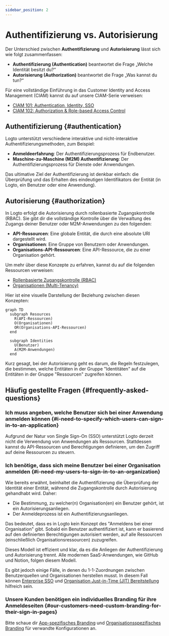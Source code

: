 ```yaml
---
sidebar_position: 2
---
```


# Authentifizierung vs. Autorisierung

Der Unterschied zwischen **Authentifizierung** und **Autorisierung** lässt sich wie folgt zusammenfassen:

- **Authentifizierung (Authentication)** beantwortet die Frage „Welche Identität besitzt du?“
- **Autorisierung (Authorization)** beantwortet die Frage „Was kannst du tun?“

Für eine vollständige Einführung in das Customer Identity and Access Management (CIAM) kannst du auf unsere CIAM-Serie verweisen:

- [CIAM 101: Authentication, Identity, SSO](https://blog.logto.io/ciam-101-intro-authn-sso/)
- [CIAM 102: Authorization & Role-based Access Control](https://blog.logto.io/ciam-102-authz-and-rbac/)

## Authentifizierung \{#authentication}

Logto unterstützt verschiedene interaktive und nicht-interaktive Authentifizierungsmethoden, zum Beispiel:

- **Anmeldeerfahrung**: Der Authentifizierungsprozess für Endbenutzer.
- **Maschine-zu-Maschine (M2M) Authentifizierung**: Der Authentifizierungsprozess für Dienste oder Anwendungen.

Das ultimative Ziel der Authentifizierung ist denkbar einfach: die Überprüfung und das Erhalten des eindeutigen Identifikators der Entität (in Logto, ein Benutzer oder eine Anwendung).

## Autorisierung \{#authorization}

In Logto erfolgt die Autorisierung durch rollenbasierte Zugangskontrolle (RBAC). Sie gibt dir die vollständige Kontrolle über die Verwaltung des Zugangs deiner Benutzer oder M2M-Anwendungen zu den folgenden:

- **API-Ressourcen**: Eine globale Entität, die durch eine absolute URI dargestellt wird.
- **Organisationen**: Eine Gruppe von Benutzern oder Anwendungen.
- **Organisations-API-Ressourcen**: Eine API-Ressource, die zu einer Organisation gehört.

Um mehr über diese Konzepte zu erfahren, kannst du auf die folgenden Ressourcen verweisen:

- [Rollenbasierte Zugangskontrolle (RBAC)](/authorization/role-based-access-control)
- [Organisationen (Multi-Tenancy)](/organizations)

Hier ist eine visuelle Darstellung der Beziehung zwischen diesen Konzepten:

```mermaid
graph TD
  subgraph Resources
    R(API-Ressourcen)
    O(Organisationen)
    OR(Organisations-API-Ressourcen)
  end

  subgraph Identities
    U(Benutzer)
    A(M2M-Anwendungen)
  end
```

Kurz gesagt, bei der Autorisierung geht es darum, die Regeln festzulegen, die bestimmen, welche Entitäten in der Gruppe "Identitäten" auf die Entitäten in der Gruppe "Ressourcen" zugreifen können.

## Häufig gestellte Fragen \{#frequently-asked-questions}

### Ich muss angeben, welche Benutzer sich bei einer Anwendung anmelden können \{#i-need-to-specify-which-users-can-sign-in-to-an-application}

Aufgrund der Natur von Single Sign-On (SSO) unterstützt Logto derzeit nicht die Verwendung von Anwendungen als Ressourcen. Stattdessen kannst du API-Ressourcen und Berechtigungen definieren, um den Zugriff auf deine Ressourcen zu steuern.

### Ich benötige, dass sich meine Benutzer bei einer Organisation anmelden \{#i-need-my-users-to-sign-in-to-an-organization}

Wie bereits erwähnt, beinhaltet die Authentifizierung die Überprüfung der Identität einer Entität, während die Zugangskontrolle durch Autorisierung gehandhabt wird. Daher:

- Die Bestimmung, zu welcher(n) Organisation(en) ein Benutzer gehört, ist ein Autorisierungsanliegen.
- Der Anmeldeprozess ist ein Authentifizierungsanliegen.

Das bedeutet, dass es in Logto kein Konzept des "Anmeldens bei einer Organisation" gibt. Sobald ein Benutzer authentifiziert ist, kann er basierend auf den definierten Berechtigungen autorisiert werden, auf alle Ressourcen (einschließlich Organisationsressourcen) zuzugreifen.

Dieses Modell ist effizient und klar, da es die Anliegen der Authentifizierung und Autorisierung trennt. Alle modernen SaaS-Anwendungen, wie GitHub und Notion, folgen diesem Modell.

Es gibt jedoch einige Fälle, in denen du 1-1-Zuordnungen zwischen Benutzerquellen und Organisationen herstellen musst. In diesem Fall können [Enterprise SSO](/end-user-flows/enterprise-sso) und [Organisation Just-in-Time (JIT) Bereitstellung](/organizations/just-in-time-provisioning) hilfreich sein.

### Unsere Kunden benötigen ein individuelles Branding für ihre Anmeldeseiten \{#our-customers-need-custom-branding-for-their-sign-in-pages}

Bitte schaue dir [App-spezifisches Branding](/customization/match-your-brand/#app-specific-branding) und [Organisationsspezifisches Branding](/customization/match-your-brand/#organization-specific-branding) für verwandte Konfigurationen an.
